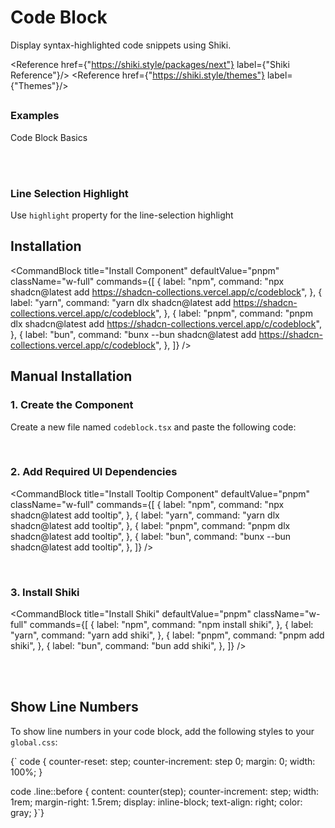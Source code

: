 
# Code Block
Display syntax-highlighted code snippets using Shiki.

<Reference href={"https://shiki.style/packages/next"} label={"Shiki Reference"}/>
<Reference href={"https://shiki.style/themes"} label={"Themes"}/>


##

### Examples
Code Block Basics

<ComponentPreview component="codeblock" />


<br/>
<br/>

### Line Selection Highlight
Use `highlight` property for the line-selection highlight


<ComponentPreview component="codeblock-selection" />


## Installation

<CommandBlock
  title="Install Component"
  defaultValue="pnpm"
  className="w-full"
  commands={[
    {
      label: "npm",
      command: "npx shadcn@latest add https://shadcn-collections.vercel.app/c/codeblock",
    },
    {
      label: "yarn",
      command: "yarn dlx shadcn@latest add https://shadcn-collections.vercel.app/c/codeblock",
    },
    {
      label: "pnpm",
      command: "pnpm dlx shadcn@latest add https://shadcn-collections.vercel.app/c/codeblock",
    },
    {
      label: "bun",
      command: "bunx --bun shadcn@latest add https://shadcn-collections.vercel.app/c/codeblock",
    },
  ]}
/>



## Manual Installation

### 1. Create the Component

Create a new file named `codeblock.tsx` and paste the following code:

<CodeSource component="codeblock" />

<br/>

### 2. Add Required UI Dependencies

<CommandBlock
  title="Install Tooltip Component"
  defaultValue="pnpm"
  className="w-full"
  commands={[
    {
      label: "npm",
      command: "npx shadcn@latest add tooltip",
    },
    {
      label: "yarn",
      command: "yarn dlx shadcn@latest add tooltip",
    },
    {
      label: "pnpm",
      command: "pnpm dlx shadcn@latest add tooltip",
    },
    {
      label: "bun",
      command: "bunx --bun shadcn@latest add tooltip",
    },
  ]}
/>

<br/>

### 3. Install Shiki

<CommandBlock
  title="Install Shiki"
  defaultValue="pnpm"
  className="w-full"
  commands={[
    {
      label: "npm",
      command: "npm install shiki",
    },
    {
      label: "yarn",
      command: "yarn add shiki",
    },
    {
      label: "pnpm",
      command: "pnpm add shiki",
    },
    {
      label: "bun",
      command: "bun add shiki",
    },
  ]}
/>


<br/>
<br/>

## Show Line Numbers

To show line numbers in your code block, add the following styles to your `global.css`:

<CodeBlock lang="css">{`
code {
  counter-reset: step;
  counter-increment: step 0;
  margin: 0;
  width: 100%;
}

code .line::before {
  content: counter(step);
  counter-increment: step;
  width: 1rem;
  margin-right: 1.5rem;
  display: inline-block;
  text-align: right;
  color: gray;
}`}</CodeBlock>

<br/>
<br/>
